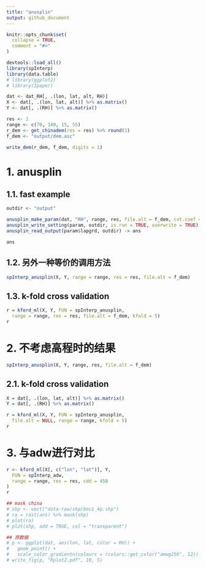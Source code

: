 ```yaml
---
title: "anusplin"
output: github_document
---
```


<!-- ---
title: "anusplin"
output: rmarkdown::html_vignette
vignette: >
  %\VignetteIndexEntry{anusplin}
  %\VignetteEngine{knitr::rmarkdown}
  %\VignetteEncoding{UTF-8}
--- -->

```r
knitr::opts_chunk$set(
  collapse = TRUE,
  comment = "#>"
)
```

```r
devtools::load_all()
library(spInterp)
library(data.table)
# library(ggplot2)
# library(Ipaper)
```

```r
dat <- dat_RH[, .(lon, lat, alt, RH)]
X <- dat[, .(lon, lat, alt)] %>% as.matrix()
Y <- dat[, .(RH)] %>% as.matrix()

res <- 1
range <- c(70, 140, 15, 55)
r_dem <- get_chinadem(res = res) %>% round(1)
f_dem <- "output/dem.asc"

write_dem(r_dem, f_dem, digits = 1)
```

# 1. anusplin

## 1.1. fast example
```r
outdir <- "output"

anusplin_make_param(dat, "RH", range, res, file.alt = f_dem, cvt.coef = 1e3) -> param
anusplin_write_setting(param, outdir, is.run = TRUE, overwrite = TRUE)
anusplin_read_output(param$lapgrd, outdir) -> ans

ans
```

## 1.2. 另外一种等价的调用方法

```r
spInterp_anusplin(X, Y, range = range, res = res, file.alt = f_dem)
```

## 1.3. k-fold cross validation
```r
r = kford_ml(X, Y, FUN = spInterp_anusplin, 
  range = range, res = res, file.alt = f_dem, kfold = 5)
r
```

# 2. 不考虑高程时的结果

```r
spInterp_anusplin(X, Y, range, res, file.alt = f_dem)
```

## 2.1. k-fold cross validation
```r
X = dat[, .(lon, lat, alt)] %>% as.matrix()
Y = dat[, .(RH)] %>% as.matrix()

r = kford_ml(X, Y, FUN = spInterp_anusplin, 
  file.alt = NULL, range = range, kfold = 5)
r
```

# 3. 与adw进行对比
```r
r <- kford_ml(X[, c("lon", "lat")], Y,
  FUN = spInterp_adw,
  range = range, res = res, cdd = 450
)
r
```


```r
## mask china
# shp <- vect("data-raw/shp/bou1_4p.shp")
# ra = rast(ans) %>% mask(shp)
# plot(ra)
# plot(shp, add = TRUE, col = "transparent")

## 原数据
# p <- ggplot(dat, aes(lon, lat, color = RH)) +
#   geom_point() +
#   scale_color_gradientn(colours = rcolors::get_color("amwg256", 12))
# write_fig(p, "Rplot2.pdf", 10, 5)
```
